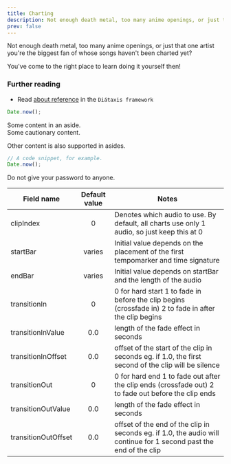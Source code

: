 ```yaml
---
title: Charting
description: Not enough death metal, too many anime openings, or just that one artist you're the biggest fan of whose songs haven't been charted yet? You've come to the right place to learn doing it yourself then!
prev: false
---
```



Not enough death metal, too many anime openings, or just that one artist you're the biggest fan of whose songs haven't been charted yet? 

You've come to the right place to learn doing it yourself then!

### Further reading

- Read [about reference](https://diataxis.fr/reference/) in the `Diátaxis framework`


```js
Date.now();

```

<Aside>Some content in an aside.</Aside>

<Aside type="caution">Some cautionary content.</Aside>

<Aside type="tip">

Other content is also supported in asides.

```js
// A code snippet, for example.
Date.now();
```

</Aside>

<Aside type="danger">Do not give your password to anyone.</Aside>

| Field name | Default value | Notes |
| --- | :---: | --- |
| clipIndex | 0	| Denotes which audio to use. By default, all charts use only 1 audio, so just keep this at 0 |
| startBar | varies |	Initial value depends on the placement of the first tempomarker and time signature |
| endBar |	varies |	Initial value depends on startBar and the length of the audio |
| transitionIn | 0 | 0 for hard start 1 to fade in before the clip begins (crossfade in) 2 to fade in after the clip begins |
| transitionInValue | 0.0 | length of the fade effect in seconds |
| transitionInOffset | 0.0 | offset of the start of the clip in seconds eg. if 1.0, the first second of the clip will be silence |
| transitionOut	| 0	| 0 for hard end 1 to fade out after the clip ends (crossfade out) 2 to fade out before the clip ends |
| transitionOutValue |	0.0	| length of the fade effect in seconds |
| transitionOutOffset |	0.0 | offset of the end of the clip in seconds eg. if 1.0, the audio will continue for 1 second past the end of the clip |